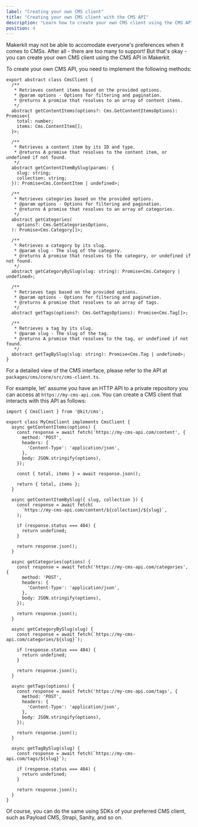 ```yaml
---
label: "Creating your own CMS client"
title: "Creating your own CMS client with the CMS API"
description: "Learn how to create your own CMS client using the CMS API in Makerkit to fetch content from your CMS"
position: 4
---
```


Makerkit may not be able to accomodate everyone's preferences when it comes to CMSs. After all - there are too many to support! But that's okay - you can create your own CMS client using the CMS API in Makerkit.

To create your own CMS API, you need to implement the following methods:

```tsx
export abstract class CmsClient {
  /**
   * Retrieves content items based on the provided options.
   * @param options - Options for filtering and pagination.
   * @returns A promise that resolves to an array of content items.
   */
  abstract getContentItems(options?: Cms.GetContentItemsOptions): Promise<{
    total: number;
    items: Cms.ContentItem[];
  }>;

  /**
   * Retrieves a content item by its ID and type.
   * @returns A promise that resolves to the content item, or undefined if not found.
   */
  abstract getContentItemBySlug(params: {
    slug: string;
    collection: string;
  }): Promise<Cms.ContentItem | undefined>;

  /**
   * Retrieves categories based on the provided options.
   * @param options - Options for filtering and pagination.
   * @returns A promise that resolves to an array of categories.
   */
  abstract getCategories(
    options?: Cms.GetCategoriesOptions,
  ): Promise<Cms.Category[]>;

  /**
   * Retrieves a category by its slug.
   * @param slug - The slug of the category.
   * @returns A promise that resolves to the category, or undefined if not found.
   */
  abstract getCategoryBySlug(slug: string): Promise<Cms.Category | undefined>;

  /**
   * Retrieves tags based on the provided options.
   * @param options - Options for filtering and pagination.
   * @returns A promise that resolves to an array of tags.
   */
  abstract getTags(options?: Cms.GetTagsOptions): Promise<Cms.Tag[]>;

  /**
   * Retrieves a tag by its slug.
   * @param slug - The slug of the tag.
   * @returns A promise that resolves to the tag, or undefined if not found.
   */
  abstract getTagBySlug(slug: string): Promise<Cms.Tag | undefined>;
}
```

For a detailed view of the CMS interface, please refer to the API at `packages/cms/core/src/cms-client.ts`.

For example, let' assume you have an HTTP API to a private repository you can access at `https://my-cms-api.com`. You can create a CMS client that interacts with this API as follows:

```tsx
import { CmsClient } from '@kit/cms';

export class MyCmsClient implements CmsClient {
  async getContentItems(options) {
    const response = await fetch('https://my-cms-api.com/content', {
      method: 'POST',
      headers: {
        'Content-Type': 'application/json',
      },
      body: JSON.stringify(options),
    });

    const { total, items } = await response.json();

    return { total, items };
  }

  async getContentItemBySlug({ slug, collection }) {
    const response = await fetch(
      `https://my-cms-api.com/content/${collection}/${slug}`,
    );

    if (response.status === 404) {
      return undefined;
    }

    return response.json();
  }

  async getCategories(options) {
    const response = await fetch('https://my-cms-api.com/categories', {
      method: 'POST',
      headers: {
        'Content-Type': 'application/json',
      },
      body: JSON.stringify(options),
    });

    return response.json();
  }

  async getCategoryBySlug(slug) {
    const response = await fetch(`https://my-cms-api.com/categories/${slug}`);

    if (response.status === 404) {
      return undefined;
    }

    return response.json();
  }

  async getTags(options) {
    const response = await fetch('https://my-cms-api.com/tags', {
      method: 'POST',
      headers: {
        'Content-Type': 'application/json',
      },
      body: JSON.stringify(options),
    });

    return response.json();
  }

  async getTagBySlug(slug) {
    const response = await fetch(`https://my-cms-api.com/tags/${slug}`);

    if (response.status === 404) {
      return undefined;
    }

    return response.json();
  }
}
```

Of course, you can do the same using SDKs of your preferred CMS client, such as Payload CMS, Strapi, Sanity, and so on.
